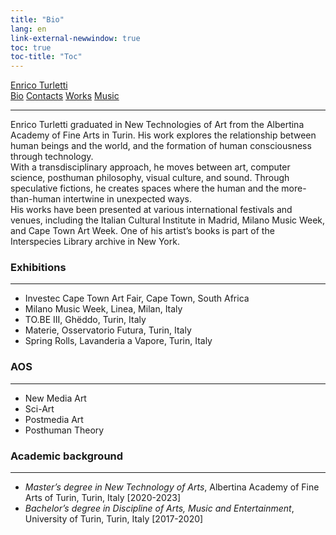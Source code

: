 ```yaml
---
title: "Bio"
lang: en
link-external-newwindow: true
toc: true
toc-title: "Toc"
---
```

<div class="navbar">
  <div class="index-logo"><a href="index.html">Enrico Turletti</a></div>
  <div class="other-links">
  <a href="#">Bio</a>
  <a href="contacts.html">Contacts</a>
  <a href="exhibitions.html">Works</a>
  <a href="music.html">Music</a>
  <hr>
  </div>
</div>
Enrico Turletti graduated in New Technologies of Art from the Albertina Academy of Fine Arts in Turin.
His work explores the relationship between human beings and the world, and the formation of human consciousness through technology.<br>
With a transdisciplinary approach, he moves between art, computer science, posthuman philosophy, visual culture, and sound. Through speculative fictions, he creates spaces where the human and the more-than-human intertwine in unexpected ways.<br>
His works have been presented at various international festivals and venues, including the Italian Cultural Institute in Madrid, Milano Music Week, and Cape Town Art Week. One of his artist’s books is part of the Interspecies Library archive in New York.

<h3>Exhibitions</h3>
<hr>
<ul class="aos-ul">
<li>Investec Cape Town Art Fair, Cape Town, South Africa</li>
<li>Milano Music Week, Linea, Milan, Italy</li>
<li>TO.BE III, Ghëddo, Turin, Italy</li>
<li>Materie, Osservatorio Futura, Turin, Italy</li>
<li>Spring Rolls, Lavanderia a Vapore, Turin, Italy</li>
</ul>

<h3>AOS</h3>
<hr>
<ul class="aos-ul">
<li>New Media Art</li>
<li>Sci-Art</li>
<li>Postmedia Art</li>
<li>Posthuman Theory</li>
</ul>

<h3>Academic background</h3>
<hr>
<ul class="aos-ul">
<li>*Master's degree in New Technology of Arts*, Albertina Academy of Fine Arts of Turin, Turin, Italy [2020-2023]</li>
<li>*Bachelor's degree in Discipline of Arts, Music and Entertainment*, University of Turin, Turin, Italy [2017-2020]</li>
</ul>
